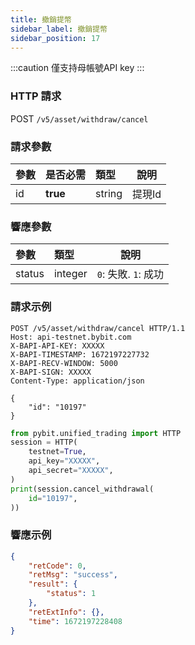 ```yaml
---
title: 撤銷提幣
sidebar_label: 撤銷提幣
sidebar_position: 17
---
```


:::caution
僅支持母帳號API key
:::

### HTTP 請求
POST `/v5/asset/withdraw/cancel`

### 請求參數
| 參數 | 是否必需 | 類型 | 說明|
|:----- |:-------|:-----|------ |
|id |**true** |string |提現Id |

### 響應參數
| 參數 | 類型 | 說明|
|:----- |:-----|----- |
|status |integer|`0`: 失敗. `1`: 成功 |

### 請求示例

<Tabs groupId="programming-languages">
<TabItem value="http" label="HTTP">

```http
POST /v5/asset/withdraw/cancel HTTP/1.1
Host: api-testnet.bybit.com
X-BAPI-API-KEY: XXXXX
X-BAPI-TIMESTAMP: 1672197227732
X-BAPI-RECV-WINDOW: 5000
X-BAPI-SIGN: XXXXX
Content-Type: application/json

{
    "id": "10197"
}
```

</TabItem>
<TabItem value="python" label="Python">

```python
from pybit.unified_trading import HTTP
session = HTTP(
    testnet=True,
    api_key="XXXXX",
    api_secret="XXXXX",
)
print(session.cancel_withdrawal(
    id="10197",
))
```

</TabItem>
</Tabs>

### 響應示例

```json
{
    "retCode": 0,
    "retMsg": "success",
    "result": {
        "status": 1
    },
    "retExtInfo": {},
    "time": 1672197228408
}
```
